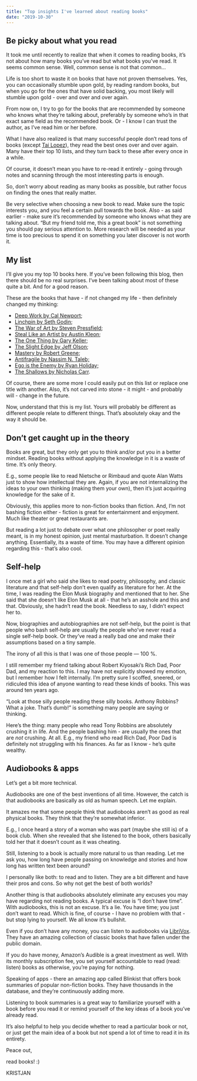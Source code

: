 ```yaml
---
title: "Top insights I've learned about reading books"
date: "2019-10-30"
---
```


## Be picky about what you read

It took me until recently to realize that when it comes to reading books, it’s not about how many books you’ve read but what books you’ve read. It seems common sense. Well, common sense is not that common...

Life is too short to waste it on books that have not proven themselves. Yes, you can occasionally stumble upon gold, by reading random books, but when you go for the ones that have solid backing, you most likely will stumble upon gold - over and over and over again.

From now on, I try to go for the books that are recommended by someone who knows what they’re talking about, preferably by someone who’s in that exact same field as the recommended book. Or - I know I can trust the author, as I’ve read him or her before.

What I have also realized is that many successful people don’t read tons of books (except [Tai Lopez](https://www.youtube.com/watch?v=Cv1RJTHf5fk)), they read the best ones over and over again. Many have their top 10 lists, and they turn back to these after every once in a while.

Of course, it doesn’t mean you have to re-read it entirely - going through notes and scanning through the most interesting parts is enough.

So, don’t worry about reading as many books as possible, but rather focus on finding the ones that really matter. 

Be very selective when choosing a new book to read. Make sure the topic interests you, and you feel a certain pull towards the book. Also - as said earlier - make sure it’s recommended by someone who knows what they are talking about. “But my friend told me, this a great book” is not something you should pay serious attention to. More research will be needed as your time is too precious to spend it on something you later discover is not worth it.

## My list

I’ll give you my top 10 books here. If you’ve been following this blog, then there should be no real surprises. I’ve been talking about most of these quite a bit. And for a good reason.

These are the books that have - if not changed my life - then definitely changed my thinking:

- [Deep Work by Cal Newport](https://amzn.to/2JyqztM);
- [Linchpin by Seth Godin](https://amzn.to/2WrxWbJ);
- [The War of Art by Steven Pressfield](https://amzn.to/3307oRp);
- [Steal Like an Artist by Austin Kleon](https://amzn.to/3307tVd);
- [The One Thing by Gary Keller](https://amzn.to/2WmVu1s);
- [The Slight Edge by Jeff Olson](https://amzn.to/2NnALqa);
- [Mastery by Robert Greene](https://amzn.to/2JA2u5L);
- [Antifragile by Nassim N. Taleb;](https://amzn.to/321vWYO)
- [Ego is the Enemy by Ryan Holiday;](https://amzn.to/2MWUFsY)
- [The Shallows by Nicholas Carr](https://amzn.to/335nlWA).

Of course, there are some more I could easily put on this list or replace one title with another. Also, it’s not carved into stone - it might - and probably will - change in the future.

Now, understand that this is my list. Yours will probably be different as different people relate to different things. That’s absolutely okay and the way it should be. 

## Don’t get caught up in the theory

Books are great, but they only get you to think and/or put you in a better mindset. Reading books without applying the knowledge in it is a waste of time. It’s only theory. 

E.g., some people like to read Nietsche or Rimbaud and quote Alan Watts just to show how intellectual they are. Again, if you are not internalizing the ideas to your own thinking (making them your own), then it’s just acquiring knowledge for the sake of it. 

Obviously, this applies more to non-fiction books than fiction. And, I’m not bashing fiction either - fiction is great for entertainment and enjoyment. Much like theater or great restaurants are.

But reading a lot just to debate over what one philosopher or poet really meant, is in my honest opinion, just mental masturbation. It doesn’t change anything. Essentially, its a waste of time. You may have a different opinion regarding this - that’s also cool.

## Self-help

I once met a girl who said she likes to read poetry, philosophy, and classic literature and that self-help don’t even qualify as literature for her. At the time, I was reading the Elon Musk biography and mentioned that to her. She said that she doesn’t like Elon Musk at all - that he’s an asshole and this and that. Obviously, she hadn’t read the book. Needless to say, I didn’t expect her to.

Now, biographies and autobiographies are not self-help, but the point is that people who bash self-help are usually the people who’ve never read a single self-help book. Or they’ve read a really bad one and make their assumptions based on a tiny sample.

The irony of all this is that I was one of those people — 100 %. 

I still remember my friend talking about Robert Kiyosaki’s Rich Dad, Poor Dad, and my reaction to this. I may have not explicitly showed my emotion, but I remember how I felt internally. I’m pretty sure I scoffed, sneered, or ridiculed this idea of anyone wanting to read these kinds of books. This was around ten years ago.

“Look at those silly people reading these silly books. Anthony Robbins? What a joke. That’s dumb!” is something many people are saying or thinking.

Here’s the thing: many people who read Tony Robbins are absolutely crushing it in life. And the people bashing him - are usually the ones that are _not_ crushing. At all. E.g., my friend who read Rich Dad, Poor Dad is definitely not struggling with his finances. As far as I know - he’s quite wealthy.

## Audiobooks & apps

Let’s get a bit more technical. 

Audiobooks are one of the best inventions of all time. However, the catch is that audiobooks are basically as old as human speech. Let me explain.

It amazes me that some people think that audiobooks aren’t as good as real physical books. They think that they’re somewhat inferior. 

E.g., I once heard a story of a woman who was part (maybe she still is) of a book club. When she revealed that she listened to the book, others basically told her that it doesn’t count as it was cheating.

Still, listening to a book is actually more natural to us than reading. Let me ask you, how long have people passing on knowledge and stories and how long has written text been around?

I personally like both: to read and to listen. They are a bit different and have their pros and cons. So why not get the best of both worlds?

Another thing is that audiobooks absolutely eliminate any excuses you may have regarding not reading books. A typical excuse is “I don’t have time”. With audiobooks, this is not an excuse. It’s a lie. You have time; you just don’t want to read. Which is fine, of course - I have no problem with that - but stop lying to yourself. We all know it’s bullshit.

Even if you don’t have any money, you can listen to audiobooks via [LibriVox](https://librivox.org/). They have an amazing collection of classic books that have fallen under the public domain. 

If you do have money, Amazon’s Audible is a great investment as well. With its monthly subscription fee, you set yourself accountable to read (read: listen) books as otherwise, you’re paying for nothing.

Speaking of apps - there an amazing app called Blinkist that offers book summaries of popular non-fiction books. They have thousands in the database, and they’re continuously adding more. 

Listening to book summaries is a great way to familiarize yourself with a book before you read it or remind yourself of the key ideas of a book you’ve already read.

It’s also helpful to help you decide whether to read a particular book or not, or just get the main idea of a book but not spend a lot of time to read it in its entirety.

Peace out,

read books! :)

KRISTJAN

